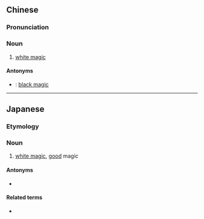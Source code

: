 {{also|白魔术}}
==Chinese==
{{zh-forms|s=白魔术|type=12}}

===Pronunciation===
{{zh-pron
|m=báimóshù
|cat=n
}}

===Noun===
{{zh-noun}}

# [[white magic]]

====Antonyms====
* {{zh-l|黑魔法}}: [[black magic]]

----

==Japanese==
{{ja-kanjitab|白|魔|術}}

===Etymology===
{{compound|白|魔術|lang=ja}}

===Noun===
{{ja-noun|しろ まじゅつ}}

# [[white magic]], [[good]] magic

====Antonyms====
* {{ja-r|黒魔術|くろまじゅつ}}

====Related terms====
* {{ja-r|魔法|まほう}}